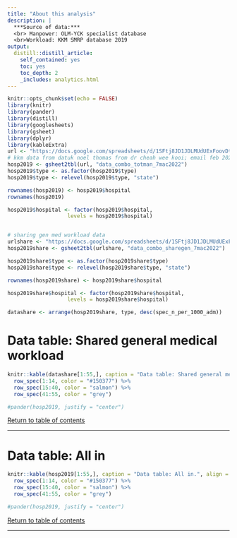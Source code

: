 ```yaml
---
title: "About this analysis"
description: |
  ***Source of data:*** 
  <br> Manpower: OLM-YCK specialist database 
  <br>Workload: KKM SMRP database 2019
output: 
  distill::distill_article:
    self_contained: yes
    toc: yes
    toc_depth: 2
    _includes: analytics.html
---
```


```r
knitr::opts_chunk$set(echo = FALSE)
library(knitr)
library(pander)
library(distill)
library(googlesheets)
library(gsheet)
library(dplyr)
library(kableExtra)
url <- "https://docs.google.com/spreadsheets/d/1SFtj8JD1JDLMUdUExFoovDt6uIAFh5pWSpxPzZ_xK1Q/edit#gid=1568757140"  ### 7 March 2022
# kkm data from datuk noel thomas from dr cheah wee kooi; email feb 2021
hosp2019 <- gsheet2tbl(url, "data_combo_totman_7mac2022")
hosp2019$type <- as.factor(hosp2019$type)
hosp2019$type <- relevel(hosp2019$type, "state")

rownames(hosp2019) <- hosp2019$hospital
rownames(hosp2019)

hosp2019$hospital <- factor(hosp2019$hospital,
                   levels = hosp2019$hospital)


# sharing gen med workload data
urlshare <- "https://docs.google.com/spreadsheets/d/1SFtj8JD1JDLMUdUExFoovDt6uIAFh5pWSpxPzZ_xK1Q/edit#gid=1996562624" ### 7 March 2022
hosp2019share <- gsheet2tbl(urlshare, "data_combo_sharegen_7mac2022") 

hosp2019share$type <- as.factor(hosp2019share$type)
hosp2019share$type <- relevel(hosp2019share$type, "state")

rownames(hosp2019share) <- hosp2019share$hospital

hosp2019share$hospital <- factor(hosp2019share$hospital,
                   levels = hosp2019share$hospital)

datashare <- arrange(hosp2019share, type, desc(spec_n_per_1000_adm))
```
# Data table: Shared general medical workload
```r
knitr::kable(datashare[1:55,], caption = "Data table: Shared general medical workload.", align = "c") %>% 
  row_spec(1:14, color = "#150377") %>%
  row_spec(15:40, color = "salmon") %>% 
  row_spec(41:55, color = "grey")

#pander(hosp2019, justify = "center")
```
<a href="#top">Return to table of contents</a>

***


# Data table: All in
```r
knitr::kable(hosp2019[1:55,], caption = "Data table: All in.", align = "c") %>% 
  row_spec(1:14, color = "#150377") %>%
  row_spec(15:40, color = "salmon") %>% 
  row_spec(41:55, color = "grey")

#pander(hosp2019, justify = "center")
```
<a href="#top">Return to table of contents</a>

***


